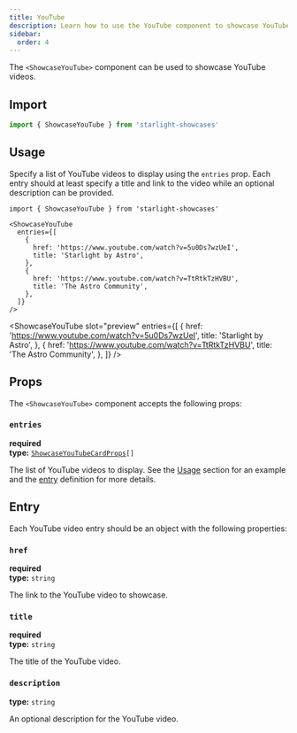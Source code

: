 ```yaml
---
title: YouTube
description: Learn how to use the YouTube component to showcase YouTube videos.
sidebar:
  order: 4
---
```


The `<ShowcaseYouTube>` component can be used to showcase YouTube videos.

## Import

```js
import { ShowcaseYouTube } from 'starlight-showcases'
```

## Usage

Specify a list of YouTube videos to display using the `entries` prop.
Each entry should at least specify a title and link to the video while an optional description can be provided.


<Preview>

```mdx title="src/content/docs/showcase.mdx"
import { ShowcaseYouTube } from 'starlight-showcases'

<ShowcaseYouTube
  entries={[
    {
      href: 'https://www.youtube.com/watch?v=5u0Ds7wzUeI',
      title: 'Starlight by Astro',
    },
    {
      href: 'https://www.youtube.com/watch?v=TtRtkTzHVBU',
      title: 'The Astro Community',
    },
  ]}
/>
```

<ShowcaseYouTube
  slot="preview"
  entries={[
    {
      href: 'https://www.youtube.com/watch?v=5u0Ds7wzUeI',
      title: 'Starlight by Astro',
    },
    {
      href: 'https://www.youtube.com/watch?v=TtRtkTzHVBU',
      title: 'The Astro Community',
    },
  ]}
/>

</Preview>

## Props

The `<ShowcaseYouTube>` component accepts the following props:

### `entries`

**required**  
**type:** <code><a href="#entry">ShowcaseYouTubeCardProps</a>[]</code>

The list of YouTube videos to display.
See the [Usage](#usage) section for an example and the [entry](#entry) definition for more details.

## Entry

Each YouTube video entry should be an object with the following properties:

### `href`

**required**  
**type:** `string`

The link to the YouTube video to showcase.

### `title`

**required**  
**type:** `string`

The title of the YouTube video.

### `description`

**type:** `string`

An optional description for the YouTube video.
